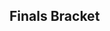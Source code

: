 {{DISPLAYTITLE:Get Smashed at the Foundry #61: Bracket}}{{SetGame|melee}}{{tabs static
|name1=Overview
|link1=Get_Smashed_at_the_Foundry/61
|name2=Bracket
|link2=Get_Smashed_at_the_Foundry/61/Bracket
|This=2
}}
{{:Get_Smashed_at_the_Foundry/61/Bracket/Winners}}
{{:Get_Smashed_at_the_Foundry/61/Bracket/Losers}}

<onlyinclude>
==Finals Bracket==
{{DEFinalSmwBracket
|tourneylink=Get Smashed at the Foundry/61
|tourneyname=Get Smashed at the Foundry #61
|l1placement=4
|r2placement=3
|r3loserplacement=2
|r3winnerplacement=1
|export_score=true
<!-- FROM WINNERS -->
|r1m1p1=SFAT |r1m1p1flag=us |r1m1p1score=3
|r1m1p2=Shroomed |r1m1p2flag=us |r1m1p2score=2
|r1m1win=1
|r1m1p1char1= |r1m1p1stock1= |r1m1p2char1= |r1m1p2stock1= |r1m1win1= |r1m1stage1= 
|r1m1p1char2= |r1m1p1stock2= |r1m1p2char2= |r1m1p2stock2= |r1m1win2= |r1m1stage2=
|r1m1p1char3= |r1m1p1stock3= |r1m1p2char3= |r1m1p2stock3= |r1m1win3= |r1m1stage3=
|r1m1p1char4= |r1m1p1stock4= |r1m1p2char4= |r1m1p2stock4= |r1m1win4= |r1m1stage4=
|r1m1p1char5= |r1m1p1stock5= |r1m1p2char5= |r1m1p2stock5= |r1m1win5= |r1m1stage5=
|r1m1date=
|r1m1finished=
|r1m1details={{BracketMatchDetails
|vod=
}}

<!-- FROM LOSERS -->
|l1m1p1=Alan |l1m1p1flag=us |l1m1p1score=0
|l1m1p2=Laudandus |l1m1p2flag=us |l1m1p2score=3
|l1m1win=2
|l1m1p1char1= |l1m1p1stock1= |l1m1p2char1= |l1m1p2stock1= |l1m1win1= |l1m1stage1= 
|l1m1p1char2= |l1m1p1stock2= |l1m1p2char2= |l1m1p2stock2= |l1m1win2= |l1m1stage2=
|l1m1p1char3= |l1m1p1stock3= |l1m1p2char3= |l1m1p2stock3= |l1m1win3= |l1m1stage3=
|l1m1p1char4= |l1m1p1stock4= |l1m1p2char4= |l1m1p2stock4= |l1m1win4= |l1m1stage4=
|l1m1p1char5= |l1m1p1stock5= |l1m1p2char5= |l1m1p2stock5= |l1m1win5= |l1m1stage5=
|l1m1date=
|l1m1finished=
|l1m1details={{BracketMatchDetails
|vod=
}}

<!-- LOSERS FINALS -->
|r2m1p1=Shroomed |r2m1p1flag=us |r2m1p1score=2
|r2m1p2=Laudandus |r2m1p2flag=us |r2m1p2score=1
|r2m1win=1
|r2m1p1char1= |r2m1p1stock1= |r2m1p2char1= |r2m1p2stock1= |r2m1win1= |r2m1stage1= 
|r2m1p1char2= |r2m1p1stock2= |r2m1p2char2= |r2m1p2stock2= |r2m1win2= |r2m1stage2=
|r2m1p1char3= |r2m1p1stock3= |r2m1p2char3= |r2m1p2stock3= |r2m1win3= |r2m1stage3=
|r2m1p1char4= |r2m1p1stock4= |r2m1p2char4= |r2m1p2stock4= |r2m1win4= |r2m1stage4=
|r2m1p1char5= |r2m1p1stock5= |r2m1p2char5= |r2m1p2stock5= |r2m1win5= |r2m1stage5=
|r2m1date=
|r2m1finished=
|r2m1details={{BracketMatchDetails
|vod=
}}

<!-- GRAND FINALS -->
|r3m1p1=SFAT |r3m1p1flag=us |r3m1p1score=3
|r3m1p2=Shroomed |r3m1p2flag=us |r3m1p2score=2
|r3m1win=1
|r3m1p1char1= |r3m1p1stock1= |r3m1p2char1= |r3m1p2stock1= |r3m1win1= |r3m1stage1= 
|r3m1p1char2= |r3m1p1stock2= |r3m1p2char2= |r3m1p2stock2= |r3m1win2= |r3m1stage2=
|r3m1p1char3= |r3m1p1stock3= |r3m1p2char3= |r3m1p2stock3= |r3m1win3= |r3m1stage3=
|r3m1p1char4= |r3m1p1stock4= |r3m1p2char4= |r3m1p2stock4= |r3m1win4= |r3m1stage4=
|r3m1p1char5= |r3m1p1stock5= |r3m1p2char5= |r3m1p2stock5= |r3m1win5= |r3m1stage5=
|r3m1date=
|r3m1finished=
|r3m1details={{BracketMatchDetails
|vod=
}}
}}
</onlyinclude>
